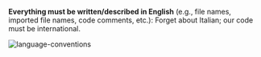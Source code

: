 **Everything must be written/described in English**
(e.g., file names, imported file names, code comments, etc.): Forget about Italian; our code must be international.

![language-conventions](../images/code-conventions/general-conventions/language-conventions.png)
